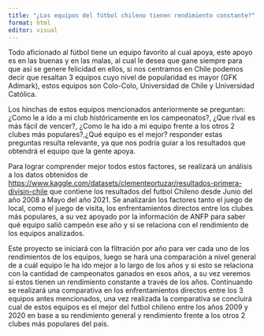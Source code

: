 ```yaml
---
title: "¿Los equipos del fútbol chileno tienen rendimiento constante?"
format: html
editor: visual
---
```


Todo aficionado al fútbol tiene un equipo favorito al cual apoya, este apoyo es en las buenas y en las malas, al cual le desea que gane siempre para que así se genere felicidad en ellos, si nos centramos en Chile podemos decir que resaltan 3 equipos cuyo nivel de popularidad es mayor (GFK Adimark), estos equipos son Colo-Colo, Universidad de Chile y Universidad Católica.

Los hinchas de estos equipos mencionados anteriormente se preguntan: ¿Como le a ido a mi club históricamente en los campeonatos?, ¿Que rival es más fácil de vencer?, ¿Como le ha ido a mi equipo frente a los otros 2 clubes más populares?,¿Qué equipo es el mejor? responder estas preguntas resulta relevante, ya que nos podría guiar a los resultados que obtendrá el equipo que la gente apoya.

Para lograr comprender mejor todos estos factores, se realizará un análisis a los datos obtenidos de <https://www.kaggle.com/datasets/clementeortuzar/resultados-primera-divisin-chile> que contiene los resultados del futbol Chileno desde Junio del año 2008 a Mayo del año 2021. Se analizarán los factores tanto el juego de local, como el juego de visita, los enfrentamientos directos entre los clubes más populares, a su vez apoyado por la información de ANFP para saber qué equipo salió campeón ese año y si se relaciona con el rendimiento de los equipos analizados.

Este proyecto se iniciará con la filtración por año para ver cada uno de los rendimientos de los equipos, luego se hará una comparación a nivel general de a cuál equipo le ha ido mejor a lo largo de los años y si esto se relaciona con la cantidad de campeonatos ganados en esos años, a su vez veremos si estos tienen un rendimiento constante a través de los años. Continuando se realizará una comparativa en los enfrentamientos directos entre los 3 equipos antes mencionados, una vez realizada la comparativa se concluirá cual de estos equipos es el mejor del futbol chileno entre los años 2009 y 2020 en base a su rendimiento general y rendimiento frente a los otros 2 clubes más populares del país.
